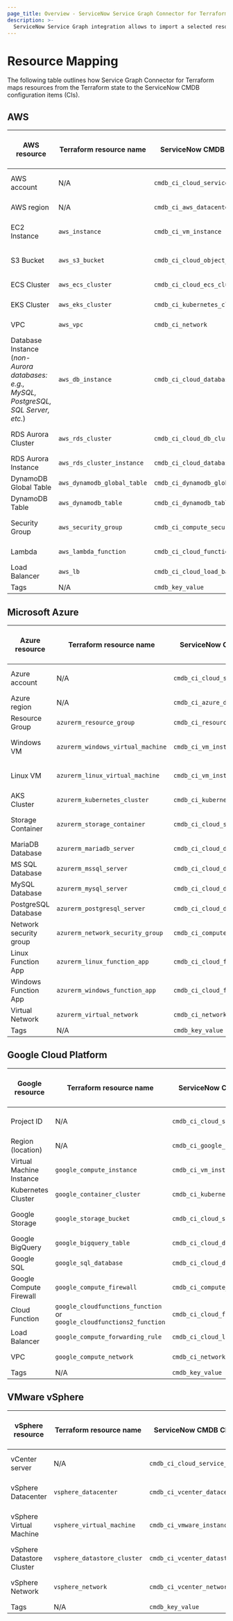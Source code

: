 ```yaml
---
page_title: Overview - ServiceNow Service Graph Connector for Terraform Integration - Resource Coverage
description: >-
  ServiceNow Service Graph integration allows to import a selected resources into ServiceNow CMDB.
---
```


# Resource Mapping

The following table outlines how Service Graph Connector for Terraform maps resources from the Terraform state to the ServiceNow CMDB configuration items (CIs).

## AWS

| AWS resource                                                                         | Terraform resource name    | ServiceNow CMDB CI Class        | ServiceNow CMDB Category Name |
|--------------------------------------------------------------------------------------|----------------------------|---------------------------------|-------------------------------|
| AWS account                                                                          | N/A                        | `cmdb_ci_cloud_service_account` | Cloud Service Account         |
| AWS region                                                                           | N/A                        | `cmdb_ci_aws_datacenter`        | AWS Datacenter                |
| EC2 Instance                                                                         | `aws_instance`             | `cmdb_ci_vm_instance`           | Virtual Machine Instance      |
| S3 Bucket                                                                            | `aws_s3_bucket`            | `cmdb_ci_cloud_object_storage`  | Cloud Object Storage          |
| ECS Cluster                                                                          | `aws_ecs_cluster`          | `cmdb_ci_cloud_ecs_cluster`     | AWS Cloud ECS Cluster         |
| EKS Cluster                                                                          | `aws_eks_cluster`          | `cmdb_ci_kubernetes_cluster`    | Kubernetes Cluster            |
| VPC                                                                                  | `aws_vpc`                  | `cmdb_ci_network`               | Cloud Network                 |
| Database Instance (*non-Aurora databases: e.g., MySQL, PostgreSQL, SQL Server, etc.*)| `aws_db_instance`          | `cmdb_ci_cloud_database`        | Cloud DataBase                |
| RDS Aurora Cluster                                                                   | `aws_rds_cluster`          | `cmdb_ci_cloud_db_cluster`      | Cloud DataBase Cluster        |
| RDS Aurora Instance                                                                  | `aws_rds_cluster_instance` | `cmdb_ci_cloud_database`        | Cloud DataBase                |
| DynamoDB Global Table                                                                | `aws_dynamodb_global_table`| `cmdb_ci_dynamodb_global_table` | DynamoDB Global Table         |
| DynamoDB Table                                                                       | `aws_dynamodb_table`       | `cmdb_ci_dynamodb_table`        | DynamoDB Table                |
| Security Group                                                                       | `aws_security_group`       | `cmdb_ci_compute_security_group`| Compute Security Group        |
| Lambda                                                                               | `aws_lambda_function`      | `cmdb_ci_cloud_function`        | Cloud Function                |
| Load Balancer                                                                        | `aws_lb`                   | `cmdb_ci_cloud_load_balancer`   | Cloud Load Balancer           |
| Tags                                                                                 | N/A                        | `cmdb_key_value`                | Key Value                     |

## Microsoft Azure

| Azure resource             | Terraform resource name            | ServiceNow CMDB CI Class        | ServiceNow CMDB Category Name |
|----------------------------|------------------------------------|---------------------------------|-------------------------------|
| Azure account              | N/A                                | `cmdb_ci_cloud_service_account` | Cloud Service Account         |
| Azure region               | N/A                                | `cmdb_ci_azure_datacenter`      | Azure Datacenter              |
| Resource Group             | `azurerm_resource_group`           | `cmdb_ci_resource_group`        | Resource Group                |
| Windows VM                 | `azurerm_windows_virtual_machine`  | `cmdb_ci_vm_instance`           | Virtual Machine Instance      |
| Linux VM                   | `azurerm_linux_virtual_machine`    | `cmdb_ci_vm_instance`           | Virtual Machine Instance      |
| AKS Cluster                | `azurerm_kubernetes_cluster`       | `cmdb_ci_kubernetes_cluster`    | Kubernetes Cluster            |
| Storage Container          | `azurerm_storage_container`        | `cmdb_ci_cloud_storage_account` | Cloud Storage Account         |
| MariaDB Database           | `azurerm_mariadb_server`           | `cmdb_ci_cloud_database`        | Cloud DataBase                |
| MS SQL Database            | `azurerm_mssql_server`             | `cmdb_ci_cloud_database`        | Cloud DataBase                |
| MySQL Database             | `azurerm_mysql_server`             | `cmdb_ci_cloud_database`        | Cloud DataBase                |
| PostgreSQL Database        | `azurerm_postgresql_server`        | `cmdb_ci_cloud_database`        | Cloud DataBase                |
| Network security group     | `azurerm_network_security_group`   | `cmdb_ci_compute_security_group`| Compute Security Group        |
| Linux Function App         | `azurerm_linux_function_app`       | `cmdb_ci_cloud_function`        | Cloud Function                |
| Windows Function App       | `azurerm_windows_function_app`     | `cmdb_ci_cloud_function`        | Cloud Function                |
| Virtual Network            | `azurerm_virtual_network`          | `cmdb_ci_network`               | Cloud Network                 |
| Tags                       | N/A                                | `cmdb_key_value`                | Key Value                     |

## Google Cloud Platform

| Google resource            | Terraform resource name                                               | ServiceNow CMDB CI Class        | ServiceNow CMDB Category Name |
|----------------------------|-----------------------------------------------------------------------|---------------------------------|-------------------------------|
| Project ID                 | N/A                                                                   | `cmdb_ci_cloud_service_account` | Cloud Service Account         |
| Region (location)          | N/A                                                                   | `cmdb_ci_google_datacenter`     | Google Datacenter             |
| Virtual Machine Instance   | `google_compute_instance`                                             | `cmdb_ci_vm_instance`           | Virtual Machine Instance      |
| Kubernetes Cluster         | `google_container_cluster`                                            | `cmdb_ci_kubernetes_cluster`    | Kubernetes Cluster            |
| Google Storage             | `google_storage_bucket`                                               | `cmdb_ci_cloud_storage_account` | Cloud Storage Account         |
| Google BigQuery            | `google_bigquery_table`                                               | `cmdb_ci_cloud_database`        | Cloud DataBase                |
| Google SQL                 | `google_sql_database`                                                 | `cmdb_ci_cloud_database`        | Cloud DataBase                |
| Google Compute Firewall    | `google_compute_firewall`                                             | `cmdb_ci_compute_security_group`| Compute Security Group        |
| Cloud Function             | `google_cloudfunctions_function` or `google_cloudfunctions2_function` | `cmdb_ci_cloud_function`        | Cloud Function                |
| Load Balancer              | `google_compute_forwarding_rule`                                      | `cmdb_ci_cloud_load_balancer`   | Cloud Load Balancer           |
| VPC                        | `google_compute_network`                                              | `cmdb_ci_network`               | Cloud Network                 |
| Tags                       | N/A                                                                   | `cmdb_key_value`                | Key Value                     |

## VMware vSphere

| vSphere resource           | Terraform resource name            | ServiceNow CMDB CI Class        | ServiceNow CMDB Category Name  |
|----------------------------|------------------------------------|---------------------------------|--------------------------------|
| vCenter server             | N/A                                | `cmdb_ci_cloud_service_account` | Cloud Service Account          |
| vSphere Datacenter         | `vsphere_datacenter`               | `cmdb_ci_vcenter_datacenter`    | VMware vCenter Datacenter      |
| vSphere Virtual Machine    | `vsphere_virtual_machine`          | `cmdb_ci_vmware_instance`       | VMware Virtual Machine Instance|
| vSphere Datastore Cluster  | `vsphere_datastore_cluster`        | `cmdb_ci_vcenter_datastore`     | VMware vCenter Datastore       |
| vSphere Network            | `vsphere_network`                  | `cmdb_ci_vcenter_network`       | VMware vCenter Network         |
| Tags                       | N/A                                | `cmdb_key_value`                | Key Value                      |

